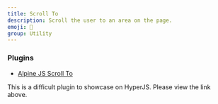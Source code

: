```yaml
---
title: Scroll To
description: Scroll the user to an area on the page.
emoji: 🤿
group: Utility
---
```


### Plugins

- [Alpine JS Scroll To](https://github.com/markmead/alpinejs-scroll-to)

This is a difficult plugin to showcase on HyperJS. Please view the link above.
